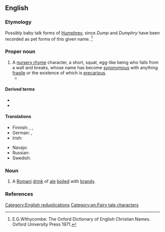 ==English==
{{wikipedia}}

===Etymology===
Possibly baby talk forms of [[Humphrey]], since ''Dump'' and ''Dumphry'' have been recorded as pet forms of this given name. <ref> E.G.Withycombe: The Oxford Dictionary of English Christian Names. Oxford University Press 1971. </ref>

===Proper noun===
{{en-proper noun|head=Humpty Dumpty}}

# A [[nursery rhyme]] character, a short, squat, egg-like being who falls from a wall and breaks, whose name has become [[synonymous]] with anything [[fragile]] or the existence of which is [[precarious]].
#* {{quote-book|en|year=2009|author=Philip Kennedy|title=A Modern Introduction to Theology: New Questions for Old Beliefs|passage=For many people, traditional Christian theology is a '''Humpty-Dumpty''': it has tumbled from its perch and can't be put together again.}}

====Derived terms====
* {{l|en|Humpty-Dumptyish}}
* {{l|en|Humpty-Dumptyism}}

====Translations====
{{trans-top|fairy tale character}}
* Finnish: {{t|fi|Lilleri Lalleri}}, {{t|fi|Tyyris Tyllerö}}, {{t|fi|Nokkelis Kokkelis}}
* German: {{t|de|Humpty Dumpty|m}}, {{t|de|Goggelmoggel|m}}
* Irish: {{t|ga|Filimín Failimín|m}}
{{trans-mid}}
* Navajo: {{t|nv|Hą́ą́bídíí dąbidíí}}
* Russian: {{t+|ru|Шалта́й-Болта́й|m}}
* Swedish: {{t|sv|Humpty Dumpty}}
{{trans-bottom}}

===Noun===
{{en-noun|-|head=Humpty Dumpty}}

# {{lb|en|obsolete}} A [[Romani]] [[drink]] of [[ale]] [[boil]]ed with [[brandy]].

===References===
<references/>

[[Category:English reduplications]]
[[Category:en:Fairy tale characters]]